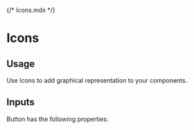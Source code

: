 {/* Icons.mdx */}



<Meta of={IconsStories} />

# Icons

## Usage

Use Icons to add graphical representation to your components.


<Canvas of={IconsStories.Primary} />


## Inputs

Button has the following properties:

<Controls />

